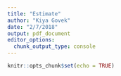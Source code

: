 ```yaml
---
title: "Estimate"
author: "Kiya Govek"
date: "2/7/2018"
output: pdf_document
editor_options: 
  chunk_output_type: console
---
```


```r
knitr::opts_chunk$set(echo = TRUE)
```
